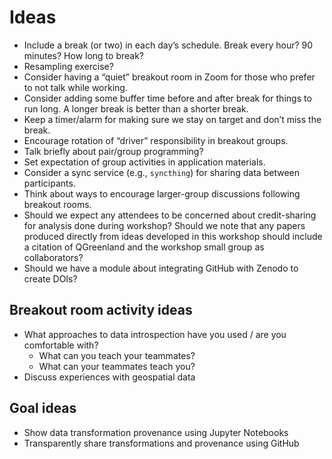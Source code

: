 # Ideas

* Include a break (or two) in each day's schedule. Break every hour? 90 minutes? How
  long to break?
* Resampling exercise?
* Consider having a "quiet" breakout room in Zoom for those who prefer to not talk while
  working.
* Consider adding some buffer time before and after break for things to run
  long. A longer break is better than a shorter break.
* Keep a timer/alarm for making sure we stay on target and don't miss the break.
* Encourage rotation of "driver" responsibility in breakout groups.
* Talk briefly about pair/group programming?
* Set expectation of group activities in application materials.
* Consider a sync service (e.g., `syncthing`) for sharing data between participants.
* Think about ways to encourage larger-group discussions following breakout rooms.
* Should we expect any attendees to be concerned about credit-sharing for
  analysis done during workshop? Should we note that any papers produced
  directly from ideas developed in this workshop should include a citation of
  QGreenland and the workshop small group as collaborators?
* Should we have a module about integrating GitHub with Zenodo to create DOIs?

## Breakout room activity ideas

* What approaches to data introspection have you used / are you comfortable with?
    * What can you teach your teammates?
    * What can your teammates teach you?
* Discuss experiences with geospatial data



## Goal ideas

* Show data transformation provenance using Jupyter Notebooks
* Transparently share transformations and provenance using GitHub
